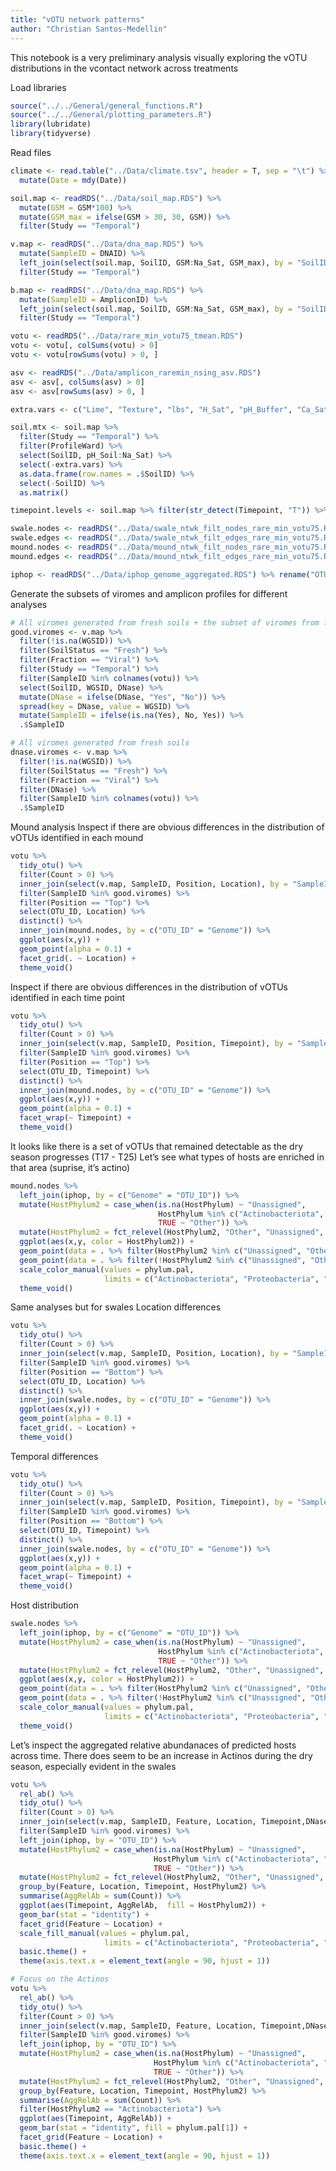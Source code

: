 ```yaml
---
title: "vOTU network patterns"
author: "Christian Santos-Medellin"
---
```


This notebook is a very preliminary analysis visually exploring the vOTU distributions in the vcontact network across treatments

Load libraries
```r
source("../../General/general_functions.R")
source("../../General/plotting_parameters.R")
library(lubridate)
library(tidyverse)
```

Read files
```r
climate <- read.table("../Data/climate.tsv", header = T, sep = "\t") %>% 
  mutate(Date = mdy(Date))

soil.map <- readRDS("../Data/soil_map.RDS") %>% 
  mutate(GSM = GSM*100) %>% 
  mutate(GSM_max = ifelse(GSM > 30, 30, GSM)) %>% 
  filter(Study == "Temporal")

v.map <- readRDS("../Data/dna_map.RDS") %>% 
  mutate(SampleID = DNAID) %>% 
  left_join(select(soil.map, SoilID, GSM:Na_Sat, GSM_max), by = "SoilID") %>% 
  filter(Study == "Temporal")

b.map <- readRDS("../Data/dna_map.RDS") %>% 
  mutate(SampleID = AmpliconID) %>% 
  left_join(select(soil.map, SoilID, GSM:Na_Sat, GSM_max), by = "SoilID") %>% 
  filter(Study == "Temporal")

votu <- readRDS("../Data/rare_min_votu75_tmean.RDS")
votu <- votu[, colSums(votu) > 0]
votu <- votu[rowSums(votu) > 0, ]

asv <- readRDS("../Data/amplicon_raremin_nsing_asv.RDS")
asv <- asv[, colSums(asv) > 0]
asv <- asv[rowSums(asv) > 0, ]

extra.vars <- c("Lime", "Texture", "lbs", "H_Sat", "pH_Buffer", "Ca_Sat", "K_Sat", "Na_Sat", "Mg_Sat")

soil.mtx <- soil.map %>% 
  filter(Study == "Temporal") %>% 
  filter(ProfileWard) %>% 
  select(SoilID, pH_Soil:Na_Sat) %>% 
  select(-extra.vars) %>% 
  as.data.frame(row.names = .$SoilID) %>% 
  select(-SoilID) %>% 
  as.matrix()

timepoint.levels <- soil.map %>% filter(str_detect(Timepoint, "T")) %>% .$Timepoint %>% sort() %>% unique()

swale.nodes <- readRDS("../Data/swale_ntwk_filt_nodes_rare_min_votu75.RDS")
swale.edges <- readRDS("../Data/swale_ntwk_filt_edges_rare_min_votu75.RDS")
mound.nodes <- readRDS("../Data/mound_ntwk_filt_nodes_rare_min_votu75.RDS")
mound.edges <- readRDS("../Data/mound_ntwk_filt_edges_rare_min_votu75.RDS")

iphop <- readRDS("../Data/iphop_genome_aggregated.RDS") %>% rename("OTU_ID" = "Virus")
```

Generate the subsets of viromes and amplicon profiles for different analyses
```r
# All viromes generated from fresh soils + the subset of viromes from frozen soils from time points with no associated fresh soil profile
good.viromes <- v.map %>% 
  filter(!is.na(WGSID)) %>% 
  filter(SoilStatus == "Fresh") %>% 
  filter(Fraction == "Viral") %>% 
  filter(Study == "Temporal") %>% 
  filter(SampleID %in% colnames(votu)) %>% 
  select(SoilID, WGSID, DNase) %>% 
  mutate(DNase = ifelse(DNase, "Yes", "No")) %>% 
  spread(key = DNase, value = WGSID) %>% 
  mutate(SampleID = ifelse(is.na(Yes), No, Yes)) %>% 
  .$SampleID

# All viromes generated from fresh soils
dnase.viromes <- v.map %>% 
  filter(!is.na(WGSID)) %>% 
  filter(SoilStatus == "Fresh") %>% 
  filter(Fraction == "Viral") %>% 
  filter(DNase) %>% 
  filter(SampleID %in% colnames(votu)) %>% 
  .$SampleID
```

Mound analysis
Inspect if there are obvious differences in the distribution of vOTUs identified in each mound
```r
votu %>% 
  tidy_otu() %>% 
  filter(Count > 0) %>% 
  inner_join(select(v.map, SampleID, Position, Location), by = "SampleID") %>% 
  filter(SampleID %in% good.viromes) %>% 
  filter(Position == "Top") %>% 
  select(OTU_ID, Location) %>% 
  distinct() %>% 
  inner_join(mound.nodes, by = c("OTU_ID" = "Genome")) %>% 
  ggplot(aes(x,y)) +
  geom_point(alpha = 0.1) +
  facet_grid(. ~ Location) +
  theme_void()
```

Inspect if there are obvious differences in the distribution of vOTUs identified in each time point
```r
votu %>% 
  tidy_otu() %>% 
  filter(Count > 0) %>% 
  inner_join(select(v.map, SampleID, Position, Timepoint), by = "SampleID") %>% 
  filter(SampleID %in% good.viromes) %>% 
  filter(Position == "Top") %>% 
  select(OTU_ID, Timepoint) %>% 
  distinct() %>% 
  inner_join(mound.nodes, by = c("OTU_ID" = "Genome")) %>% 
  ggplot(aes(x,y)) +
  geom_point(alpha = 0.1) +
  facet_wrap(~ Timepoint) +
  theme_void()
```

It looks like there is a set of vOTUs that remained detectable as the dry season progresses (T17 - T25)
Let's see what types of hosts are enriched in that area (suprise, it's actino)
```r
mound.nodes %>% 
  left_join(iphop, by = c("Genome" = "OTU_ID")) %>% 
  mutate(HostPhylum2 = case_when(is.na(HostPhylum) ~ "Unassigned",
                                 HostPhylum %in% c("Actinobacteriota", "Proteobacteria", "Bacteroidota", "Firmicutes") ~ HostPhylum,
                                 TRUE ~ "Other")) %>% 
  mutate(HostPhylum2 = fct_relevel(HostPhylum2, "Other", "Unassigned", after=Inf)) %>% 
  ggplot(aes(x,y, color = HostPhylum2)) +
  geom_point(data = . %>% filter(HostPhylum2 %in% c("Unassigned", "Other")), alpha = 0.5) +
  geom_point(data = . %>% filter(!HostPhylum2 %in% c("Unassigned", "Other")), alpha = 0.5) +
  scale_color_manual(values = phylum.pal,
                     limits = c("Actinobacteriota", "Proteobacteria", "Bacteroidota", "Firmicutes", "Other", "Unassigned")) +
  theme_void()
```

Same analyses but for swales
Location differences
```r
votu %>% 
  tidy_otu() %>% 
  filter(Count > 0) %>% 
  inner_join(select(v.map, SampleID, Position, Location), by = "SampleID") %>% 
  filter(SampleID %in% good.viromes) %>% 
  filter(Position == "Bottom") %>% 
  select(OTU_ID, Location) %>% 
  distinct() %>% 
  inner_join(swale.nodes, by = c("OTU_ID" = "Genome")) %>% 
  ggplot(aes(x,y)) +
  geom_point(alpha = 0.1) +
  facet_grid(. ~ Location) +
  theme_void()
```
Temporal differences
```r
votu %>% 
  tidy_otu() %>% 
  filter(Count > 0) %>% 
  inner_join(select(v.map, SampleID, Position, Timepoint), by = "SampleID") %>% 
  filter(SampleID %in% good.viromes) %>% 
  filter(Position == "Bottom") %>% 
  select(OTU_ID, Timepoint) %>% 
  distinct() %>% 
  inner_join(swale.nodes, by = c("OTU_ID" = "Genome")) %>% 
  ggplot(aes(x,y)) +
  geom_point(alpha = 0.1) +
  facet_wrap(~ Timepoint) +
  theme_void()
```

Host distribution
```r
swale.nodes %>% 
  left_join(iphop, by = c("Genome" = "OTU_ID")) %>% 
  mutate(HostPhylum2 = case_when(is.na(HostPhylum) ~ "Unassigned",
                                 HostPhylum %in% c("Actinobacteriota", "Proteobacteria", "Bacteroidota", "Firmicutes") ~ HostPhylum,
                                 TRUE ~ "Other")) %>% 
  mutate(HostPhylum2 = fct_relevel(HostPhylum2, "Other", "Unassigned", after=Inf)) %>% 
  ggplot(aes(x,y, color = HostPhylum2)) +
  geom_point(data = . %>% filter(HostPhylum2 %in% c("Unassigned", "Other")), alpha = 0.1) +
  geom_point(data = . %>% filter(!HostPhylum2 %in% c("Unassigned", "Other")), alpha = 0.5) +
  scale_color_manual(values = phylum.pal,
                     limits = c("Actinobacteriota", "Proteobacteria", "Bacteroidota", "Firmicutes", "Other", "Unassigned")) +
  theme_void()
```

Let's inspect the aggregated relative abundanaces of predicted hosts across time.
There does seem to be an increase in Actinos during the dry season, especially evident in the swales
```r
votu %>% 
  rel_ab() %>% 
  tidy_otu() %>% 
  filter(Count > 0) %>% 
  inner_join(select(v.map, SampleID, Feature, Location, Timepoint,DNase), by = "SampleID") %>% 
  filter(SampleID %in% good.viromes) %>% 
  left_join(iphop, by = "OTU_ID") %>% 
  mutate(HostPhylum2 = case_when(is.na(HostPhylum) ~ "Unassigned",
                                HostPhylum %in% c("Actinobacteriota", "Proteobacteria", "Bacteroidota", "Firmicutes") ~ HostPhylum,
                                TRUE ~ "Other")) %>% 
  mutate(HostPhylum2 = fct_relevel(HostPhylum2, "Other", "Unassigned", after=Inf)) %>% 
  group_by(Feature, Location, Timepoint, HostPhylum2) %>% 
  summarise(AggRelAb = sum(Count)) %>% 
  ggplot(aes(Timepoint, AggRelAb,  fill = HostPhylum2)) +
  geom_bar(stat = "identity") +
  facet_grid(Feature ~ Location) +
  scale_fill_manual(values = phylum.pal,
                     limits = c("Actinobacteriota", "Proteobacteria", "Bacteroidota", "Firmicutes", "Other", "Unassigned")) +
  basic.theme() +
  theme(axis.text.x = element_text(angle = 90, hjust = 1))

# Focus on the Actinos
votu %>% 
  rel_ab() %>% 
  tidy_otu() %>% 
  filter(Count > 0) %>% 
  inner_join(select(v.map, SampleID, Feature, Location, Timepoint,DNase), by = "SampleID") %>% 
  filter(SampleID %in% good.viromes) %>% 
  left_join(iphop, by = "OTU_ID") %>% 
  mutate(HostPhylum2 = case_when(is.na(HostPhylum) ~ "Unassigned",
                                HostPhylum %in% c("Actinobacteriota", "Proteobacteria", "Bacteroidota", "Firmicutes") ~ HostPhylum,
                                TRUE ~ "Other")) %>% 
  mutate(HostPhylum2 = fct_relevel(HostPhylum2, "Other", "Unassigned", after=Inf)) %>% 
  group_by(Feature, Location, Timepoint, HostPhylum2) %>% 
  summarise(AggRelAb = sum(Count)) %>% 
  filter(HostPhylum2 == "Actinobacteriota") %>% 
  ggplot(aes(Timepoint, AggRelAb)) +
  geom_bar(stat = "identity", fill = phylum.pal[1]) +
  facet_grid(Feature ~ Location) +
  basic.theme() +
  theme(axis.text.x = element_text(angle = 90, hjust = 1))
```

